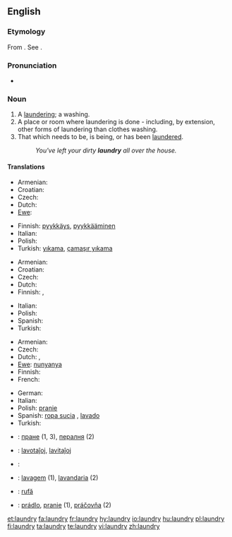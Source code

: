 ==English==

===Etymology===
From {{etyl|fro}} {{term|lavanderie|lang=fro}}. See {{term|launder}}.

===Pronunciation===
* {{audio|en-us-laundry.ogg|Audio (US)}}

===Noun===
{{wikipedia}}
{{en-noun|laundries}}

# A [[laundering]]; a washing.
# A place or room where laundering is done - including, by extension, other forms of laundering than clothes washing.
# That which needs to be, is being, or has been [[launder]]ed.
#: ''You've left your dirty '''laundry''' all over the house.''

====Translations====
{{trans-top|laundering; washing}}
* Armenian: {{t-|hy|լվացք|tr=lvac’k’|sc=Armn|xs=Armenian}}
* Croatian: {{t-|hr|pranje|n|alt=pránje}}
* Czech: {{t-|cs|praní|n}}
* Dutch: {{t+|nl|was|m}}
* [[Ewe]]: {{tø|ee|nunyanya|xs=Ewe}}
{{trans-mid}}
* Finnish: [[pyykkäys]], [[pyykkääminen]]
* Italian: {{t+|it|bucato|m}}
* Polish: {{t+|pl|pranie|m}}
* Turkish: [[yıkama]], [[çamaşır yıkama]]
{{trans-bottom}}

{{trans-top|place or room where laundering is done}}
* Armenian: {{t-|hy|լվացքատուն|tr=lvac’k’atun|sc=Armn|xs=Armenian}}
* Croatian: {{t-|hr|praonica|f|alt=praónica}}
* Czech: {{t-|cs|prádelna|f}}
* Dutch: {{t+|nl|wasserij|f}}
* Finnish: {{t+|fi|pesutupa}}, {{t+|fi|pesula}}
{{trans-mid}}
* Italian: {{t+|it|lavanderia|f}}
* Polish: {{t-|pl|pralnia|f}}
* Spanish: {{t-|es|lavandería|f}}
* Turkish: {{t+|tr|çamaşırhane}}
{{trans-bottom}}

{{trans-top|that which needs to be laundered}}
* Armenian: {{t-|hy|լվացք|tr=lvac’k’|sc=Armn|xs=Armenian}}
* Czech: {{t-|cs|prádlo|n}}
* Dutch: {{t+|nl|was|m}}, {{t+|nl|wasgoed|n}}
* [[Ewe]]: [[nunyanya]]
* Finnish: {{t-|fi|pyykki}}
* French: {{t+|fr|lessive|f}}
{{trans-mid}}
* German: {{t+|de|Wäsche|f}}
* Italian: {{t+|it|bucato|m}}
* Polish: [[pranie]] {{m}}
* Spanish: [[ropa sucia]] {{f}}, [[lavado]] {{m}}
* Turkish: {{t+|tr|çamaşır}}
{{trans-bottom}}

{{checktrans-top}}
* {{ttbc|Bulgarian}}: [[пране]] {{n}} (1, 3), [[пералня]] {{f}} (2)
* {{ttbc|Esperanto}}: [[lavotaĵoj]], [[lavitaĵoj]]
* {{ttbc|Kurdish}}: {{t|ku|balav}} {{f}}
{{checktrans-mid}}
* {{ttbc|Portuguese}}: [[lavagem]] (1), [[lavandaria]] {{f}} (2)
* {{ttbc|Romanian}}: [[rufă]] {{f}}
* {{ttbc|Slovak}}: [[prádlo]], [[pranie]] {{n}} (1), [[práčovňa]]  {{f}} (2)
{{checktrans-bottom}}

[[et:laundry]]
[[fa:laundry]]
[[fr:laundry]]
[[hy:laundry]]
[[io:laundry]]
[[hu:laundry]]
[[pl:laundry]]
[[fi:laundry]]
[[ta:laundry]]
[[te:laundry]]
[[vi:laundry]]
[[zh:laundry]]